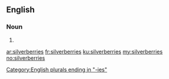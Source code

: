 ==English==

===Noun===
{{head|en|noun plural form}}

# {{plural of|silverberry|lang=en}}

[[Category:English plurals ending in "-ies"]]

[[ar:silverberries]]
[[fr:silverberries]]
[[ku:silverberries]]
[[my:silverberries]]
[[no:silverberries]]